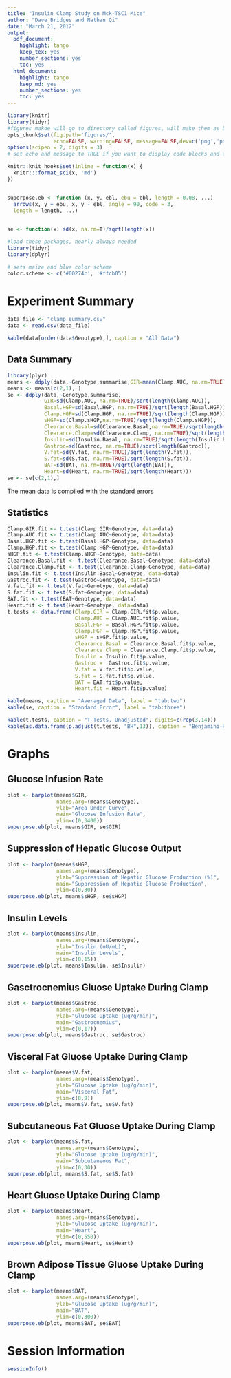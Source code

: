 ```yaml
---
title: "Insulin Clamp Study on Mck-TSC1 Mice"
author: "Dave Bridges and Nathan Qi"
date: "March 21, 2012"
output:
  pdf_document:
    highlight: tango
    keep_tex: yes
    number_sections: yes
    toc: yes
  html_document:
    highlight: tango
    keep_md: yes
    number_sections: yes
    toc: yes
---
```


```r
library(knitr)
library(tidyr)
#figures makde will go to directory called figures, will make them as both png and pdf files 
opts_chunk$set(fig.path='figures/',
               echo=FALSE, warning=FALSE, message=FALSE,dev=c('png','pdf'))
options(scipen = 2, digits = 3)
# set echo and message to TRUE if you want to display code blocks and code output respectively

knitr::knit_hooks$set(inline = function(x) {
  knitr:::format_sci(x, 'md')
})


superpose.eb <- function (x, y, ebl, ebu = ebl, length = 0.08, ...)
  arrows(x, y + ebu, x, y - ebl, angle = 90, code = 3,
  length = length, ...)

  
se <- function(x) sd(x, na.rm=T)/sqrt(length(x))

#load these packages, nearly always needed
library(tidyr)
library(dplyr)

# sets maize and blue color scheme
color.scheme <- c('#00274c', '#ffcb05')
```

# Experiment Summary

```r
data_file <- "clamp summary.csv"
data <- read.csv(data_file)

kable(data[order(data$Genotype),], caption = "All Data")
```

## Data Summary
```r
library(plyr)
means <- ddply(data,~Genotype,summarise,GIR=mean(Clamp.AUC, na.rm=TRUE),Basal.HGP=mean(Basal.HGP, na.rm=TRUE),Clamp.HGP=mean(Clamp.HGP, na.rm=TRUE),sHGP=mean(Clamp.sHGP, na.rm=TRUE),Clearance.Basal=mean(Clearance.Basal, na.rm=TRUE),Clearance.Clamp=mean(Clearance.Clamp, na.rm=TRUE),Insulin=mean(Insulin.Basal, na.rm=TRUE),Gastroc=mean(Gastroc, na.rm=TRUE),V.fat=mean(V.fat, na.rm=TRUE),S.fat=mean(S.fat, na.rm=TRUE),BAT=mean(BAT, na.rm=TRUE),Heart=mean(Heart, na.rm=TRUE))
means <- means[c(2,1), ]
se <- ddply(data,~Genotype,summarise,
            GIR=sd(Clamp.AUC, na.rm=TRUE)/sqrt(length(Clamp.AUC)),
            Basal.HGP=sd(Basal.HGP, na.rm=TRUE)/sqrt(length(Basal.HGP)),
            Clamp.HGP=sd(Clamp.HGP, na.rm=TRUE)/sqrt(length(Clamp.HGP)),
            sHGP=sd(Clamp.sHGP,na.rm=TRUE)/sqrt(length(Clamp.sHGP)),
            Clearance.Basal=sd(Clearance.Basal,na.rm=TRUE)/sqrt(length(Clearance.Basal)),
            Clearance.Clamp=sd(Clearance.Clamp, na.rm=TRUE)/sqrt(length(Clearance.Clamp)),
            Insulin=sd(Insulin.Basal, na.rm=TRUE)/sqrt(length(Insulin.Basal)),
            Gastroc=sd(Gastroc, na.rm=TRUE)/sqrt(length(Gastroc)),
            V.fat=sd(V.fat, na.rm=TRUE)/sqrt(length(V.fat)), 
            S.fat=sd(S.fat, na.rm=TRUE)/sqrt(length(S.fat)), 
            BAT=sd(BAT, na.rm=TRUE)/sqrt(length(BAT)),
            Heart=sd(Heart, na.rm=TRUE)/sqrt(length(Heart)))
se <- se[c(2,1),]
```

The mean data is compiled with the standard errors

## Statistics

```r
Clamp.GIR.fit <- t.test(Clamp.GIR~Genotype, data=data)
Clamp.AUC.fit <- t.test(Clamp.AUC~Genotype, data=data)
Basal.HGP.fit <- t.test(Basal.HGP~Genotype, data=data)
Clamp.HGP.fit <- t.test(Clamp.HGP~Genotype, data=data)
sHGP.fit <- t.test(Clamp.sHGP~Genotype, data=data)
Clearance.Basal.fit <- t.test(Clearance.Basal~Genotype, data=data)
Clearance.Clamp.fit <- t.test(Clearance.Clamp~Genotype, data=data)
Insulin.fit <- t.test(Insulin.Basal~Genotype, data=data)
Gastroc.fit <- t.test(Gastroc~Genotype, data=data)
V.fat.fit <- t.test(V.fat~Genotype, data=data)
S.fat.fit <- t.test(S.fat~Genotype, data=data)
BAT.fit <- t.test(BAT~Genotype, data=data)
Heart.fit <- t.test(Heart~Genotype, data=data)
t.tests <- data.frame(Clamp.GIR = Clamp.GIR.fit$p.value,
                      Clamp.AUC = Clamp.AUC.fit$p.value,
                      Basal.HGP = Basal.HGP.fit$p.value,
                      Clamp.HGP = Clamp.HGP.fit$p.value,
                      sHGP = sHGP.fit$p.value,
                      Clearance.Basal = Clearance.Basal.fit$p.value,
                      Clearance.Clamp = Clearance.Clamp.fit$p.value,
                      Insulin = Insulin.fit$p.value,
                      Gastroc =  Gastroc.fit$p.value,
                      V.fat = V.fat.fit$p.value,
                      S.fat = S.fat.fit$p.value,
                      BAT = BAT.fit$p.value,
                      Heart.fit = Heart.fit$p.value)
```


```r
kable(means, caption = "Averaged Data", label = "tab:two")
kable(se, caption = "Standard Error", label = "tab:three")
```

```r
kable(t.tests, caption = "T-Tests, Unadjusted", digits=c(rep(3,14)))
kable(as.data.frame(p.adjust(t.tests, "BH",13)), caption = "Benjamini-Hochberg Adjusted T-Tests")
```


# Graphs

## Glucose Infusion Rate

```r
plot <- barplot(means$GIR, 
                names.arg=(means$Genotype),  
                ylab="Area Under Curve",
                main="Glucose Infusion Rate",
                ylim=c(0,3400))
superpose.eb(plot, means$GIR, se$GIR)
```

## Suppression of Hepatic Glucose Output

```r
plot <- barplot(means$sHGP, 
                names.arg=(means$Genotype),  
                ylab="Suppression of Hepatic Glucose Production (%)",
                main="Suppression of Hepatic Glucose Production",
                ylim=c(0,30))
superpose.eb(plot, means$sHGP, se$sHGP)
```

## Insulin Levels

```r
plot <- barplot(means$Insulin, 
                names.arg=(means$Genotype),  
                ylab="Insulin (uU/mL)",
                main="Insulin Levels",
                ylim=c(0,15))
superpose.eb(plot, means$Insulin, se$Insulin)
```

## Gasctrocnemius Gluose Uptake During Clamp

```r
plot <- barplot(means$Gastroc, 
                names.arg=(means$Genotype),  
                ylab="Glucose Uptake (ug/g/min)",
                main="Gastrocnemius",
                ylim=c(0,17))
superpose.eb(plot, means$Gastroc, se$Gastroc)
```

## Visceral Fat Gluose Uptake During Clamp

```r
plot <- barplot(means$V.fat, 
                names.arg=(means$Genotype),  
                ylab="Glucose Uptake (ug/g/min)",
                main="Visceral Fat",
                ylim=c(0,9))
superpose.eb(plot, means$V.fat, se$V.fat)
```

## Subcutaneous Fat Gluose Uptake During Clamp

```r
plot <- barplot(means$S.fat, 
                names.arg=(means$Genotype),  
                ylab="Glucose Uptake (ug/g/min)",
                main="Subcutaneous Fat",
                ylim=c(0,30))
superpose.eb(plot, means$S.fat, se$S.fat)
```

## Heart Gluose Uptake During Clamp

```r
plot <- barplot(means$Heart, 
                names.arg=(means$Genotype),  
                ylab="Glucose Uptake (ug/g/min)",
                main="Heart",
                ylim=c(0,550))
superpose.eb(plot, means$Heart, se$Heart)
```

## Brown Adipose Tissue Gluose Uptake During Clamp

```r
plot <- barplot(means$BAT, 
                names.arg=(means$Genotype),  
                ylab="Glucose Uptake (ug/g/min)",
                main="BAT",
                ylim=c(0,300))
superpose.eb(plot, means$BAT, se$BAT)
```



# Session Information

```r
sessionInfo()
```